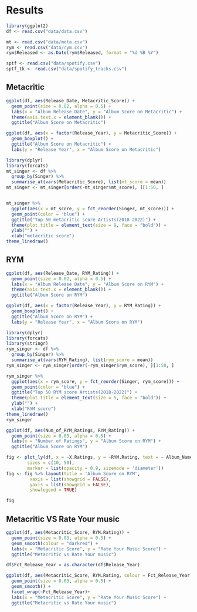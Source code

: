 # Results

```r
library(ggplot2)
df <- read.csv("data/data.csv")

mt <- read.csv("data/meta.csv")
rym <- read.csv("data/rym.csv")
rym$Released <- as.Date(rym$Released, format = "%d %B %Y")

sptf <- read.csv("data/spotify.csv")
sptf_tk <- read.csv("data/spotify_tracks.csv")
```

## Metacritic
```r
ggplot(df, aes(Release_Date, Metacritic_Score)) +
  geom_point(size = 0.02, alpha = 0.5) +
  labs(x = "Album Release Date", y = "Album Score on Metacritic") +
  theme(axis.text.x = element_blank()) +
  ggtitle("Album Score on Metacritic")
```

```r
ggplot(df, aes(x = factor(Release_Year), y = Metacritic_Score)) +
  geom_boxplot() +
  ggtitle("Album Score on Metacritic") +
  labs(y = "Release Year", x = "Album Score on Metacritic")
```

```r
library(dplyr)
library(forcats)
mt_singer <- df %>%
  group_by(Singer) %>%
  summarise_at(vars(Metacritic_Score), list(mt_score = mean))
mt_singer <- mt_singer[order(-mt_singer$mt_score), ][1:50, ]


mt_singer %>%
  ggplot(aes(x = mt_score, y = fct_reorder(Singer, mt_score))) +
  geom_point(color = "blue") +
  ggtitle("Top 50 metacritic score Artists(2018-2022)") +
  theme(plot.title = element_text(size = 9, face = "bold")) +
  ylab("") +
  xlab("metacritic score")
theme_linedraw()
```

## RYM
```r
ggplot(df, aes(Release_Date, RYM_Rating)) +
  geom_point(size = 0.02, alpha = 0.5) +
  labs(x = "Album Release Date", y = "Album Score on RYM") +
  theme(axis.text.x = element_blank()) +
  ggtitle("Album Score on RYM")
```

```r
ggplot(df, aes(x = factor(Release_Year), y = RYM_Rating)) +
  geom_boxplot() +
  ggtitle("Album Score on RYM") +
  labs(y = "Release Year", x = "Album Score on RYM")
```
```r
library(dplyr)
library(forcats)
library(stringr)
rym_singer <- df %>%
  group_by(Singer) %>%
  summarise_at(vars(RYM_Rating), list(rym_score = mean))
rym_singer <- rym_singer[order(-rym_singer$rym_score), ][1:50, ]

rym_singer %>%
  ggplot(aes(x = rym_score, y = fct_reorder(Singer, rym_score))) +
  geom_point(color = "blue") +
  ggtitle("Top 50 RYM score Artists(2018-2022)") +
  theme(plot.title = element_text(size = 5, face = "bold")) +
  ylab("") +
  xlab("RYM score")
theme_linedraw()
rym_singer
```


```r
ggplot(df, aes(Num_of_RYM_Ratings, RYM_Rating)) +
  geom_point(size = 0.03, alpha = 0.5) +
  labs(x = "Number of Ratings", y = "Album Score on RYM") +
  ggtitle("Album Score on RYM")
```
```r
fig <- plot_ly(df, x = ~X.Ratings, y = ~RYM.Rating, text = ~ Album_Name, color = ~Metacritic_Score, type = 'scatter', mode = 'markers', colors = 'YlOrBr',
        sizes = c(10, 50),
        marker = list(opacity = 0.9, sizemode = 'diameter'))
fig <- fig %>% layout(title = 'Album Score on RYM',
         xaxis = list(showgrid = FALSE),
         yaxis = list(showgrid = FALSE),
         showlegend = TRUE)

fig
```

## Metacritic VS Rate Your music
```r
ggplot(df, aes(Metacritic_Score, RYM.Rating)) + 
  geom_point(size = 0.03, alpha = 0.5) + 
  geom_smooth(colour = "darkred") +
  labs(x = "Metacritic Score", y = "Rate Your Music Score") +
  ggtitle("Metacritic vs Rate Your music")
```

```r
df$Fct_Release_Year = as.character(df$Release_Year)

ggplot(df, aes(Metacritic_Score, RYM.Rating, colour = Fct_Release_Year)) + 
  geom_point(size = 0.03, alpha = 0.5) + 
  geom_smooth() +
  facet_wrap(~Fct_Release_Year)+
  labs(x = "Metacritic Score", y = "Rate Your Music Score") +
  ggtitle("Metacritic vs Rate Your music")
```


